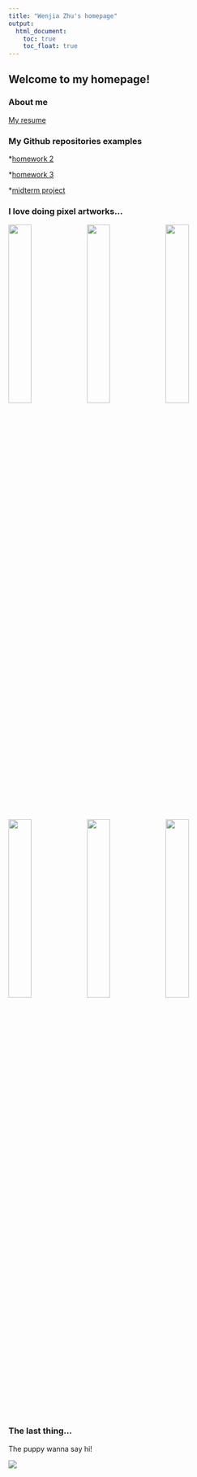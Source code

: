 ```yaml
---
title: "Wenjia Zhu's homepage"
output: 
  html_document:
    toc: true
    toc_float: true
---
```


## Welcome to my homepage!

### About me

[My resume](resume.html)

### My Github repositories examples
*[homework 2](https://github.com/wjzhu2022/P8105_HW2_WZ2631)

*[homework 3](https://github.com/wjzhu2022/P8105_HW3_WZ2631)

*[midterm project](https://github.com/wjzhu2022/P8105_MIDTERM_WZ2631)


### I love doing pixel artworks...
<img src = "image/cat.jpg" style="width:30%">
<img src = "image/KIWI1.GIF" style="width:30%">
<img src = "image/KIWI2.GIF" style="width:30%">
<img src = "image/KIWI3.GIF" style="width:30%">
<img src = "image/KIWI4.GIF" style="width:30%">
<img src = "image/KIWI5.GIF" style="width:30%">

### The last thing...
The puppy wanna say hi!

![](image/dog.GIF)
